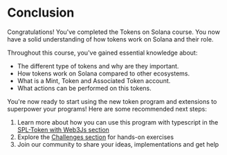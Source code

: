 
# Conclusion

Congratulations! You've completed the Tokens on Solana course. You now have a solid understanding of how tokens work on Solana and their role.

<ArticleSection name="What you've learned" id="what-you-learned" level="h2" />

Throughout this course, you've gained essential knowledge about:
- The different type of tokens and why are they important.
- How tokens work on Solana compared to other ecosystems.
- What is a Mint, Token and Associated Token account.
- What actions can be performed on this tokens.

<ArticleSection name="Next Steps" id="next-steps" level="h2" />

You're now ready to start using the new token program and extensions to superpower your programs! Here are some recommended next steps:

1. Learn more about how you can use this program with typescript in the [SPL-Token with Web3Js section](/zh-CN/courses/spl-token-with-web3js)
2. Explore the [Challenges section](/zh-CN/challenges) for hands-on exercises
3. Join our community to share your ideas, implementations and get help
